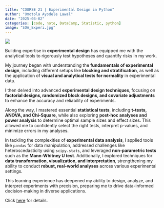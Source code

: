 ```yaml
---
title: "COURSE 21 | Experimental Design in Python"
author: "Omotola Ayodele Lawal"
date: "2025-03-02"
categories: [code, note, DataCamp, Statistic, python]
image: "SOA_Experi.jpg"
---
```


![](SOA_Experi.jpg)

Building expertise in **experimental design** has equipped me with the analytical tools to rigorously test hypotheses and quantify risks in my work.

My journey began with understanding the **fundamentals of experimental design**, including different setups like **blocking and stratification**, as well as the application of **visual and analytical tests for normality** in experimental data.

I then delved into advanced **experimental design techniques**, focusing on **factorial designs, randomized block designs, and covariate adjustments** to enhance the accuracy and reliability of experiments.

Along the way, I mastered essential **statistical tests**, including **t-tests, ANOVA, and Chi-Square**, while also exploring **post-hoc analyses and power analysis** to determine optimal sample sizes and effect sizes. This allowed me to confidently select the right tests, interpret p-values, and minimize errors in my analyses.

In tackling the complexities of **experimental data analysis**, I applied tools like `pandas` for data manipulation, addressed challenges like heteroscedasticity using `scipy.stats`, and leveraged **non-parametric tests** such as the **Mann-Whitney U test**. Additionally, I explored techniques for **data transformation, visualization, and interpretation**, strengthening my ability to conduct **robust, real-world analyses** across various experimental settings.

This learning experience has deepened my ability to design, analyze, and interpret experiments with precision, preparing me to drive data-informed decision-making in diverse applications.

Click [here](https://lawaloa.github.io/EXPERIMENTAL_DESIGN/){target="_blank"} for details.
